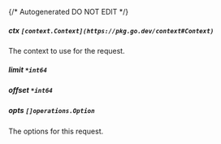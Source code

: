 {/* Autogenerated DO NOT EDIT  */}
##### **ctx** `[context.Context](https://pkg.go.dev/context#Context)`
The context to use for the request.

##### **limit** `*int64`

##### **offset** `*int64`

##### **opts** `[]operations.Option`
The options for this request.


